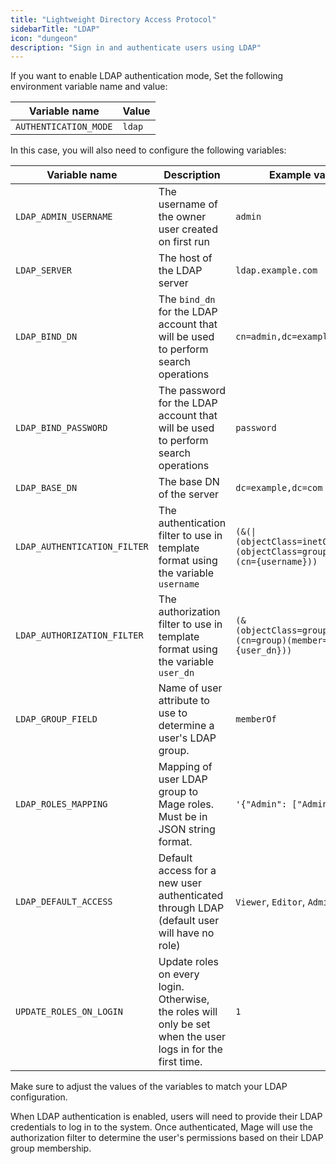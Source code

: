 ```yaml
---
title: "Lightweight Directory Access Protocol"
sidebarTitle: "LDAP"
icon: "dungeon"
description: "Sign in and authenticate users using LDAP"
---
```


If you want to enable LDAP authentication mode, Set the following environment variable name and value:

| Variable name          | Value               |
| ---------------------- | --------------------------- |
| `AUTHENTICATION_MODE`  | `ldap`                     |

In this case, you will also need to configure the following variables:

| Variable name          | Description                                                 | Example value               |
| ---------------------- | ----------------------------------------------------------- | --------------------------- |
| `LDAP_ADMIN_USERNAME`  | The username of the owner user created on first run         | `admin`                     |
| `LDAP_SERVER`          | The host of the LDAP server                                  | `ldap.example.com`          |
| `LDAP_BIND_DN`         | The `bind_dn` for the LDAP account that will be used to perform search operations | `cn=admin,dc=example,dc=com` |
| `LDAP_BIND_PASSWORD`   | The password for the LDAP account that will be used to perform search operations | `password`                  |
| `LDAP_BASE_DN`         | The base DN of the server                                    | `dc=example,dc=com`         |
| `LDAP_AUTHENTICATION_FILTER` | The authentication filter to use in template format using the variable `username` | `(&(\|(objectClass=inetOrgPerson)(objectClass=groupOfNames))(cn={username}))` |
| `LDAP_AUTHORIZATION_FILTER` | The authorization filter to use in template format using the variable `user_dn` | `(&(objectClass=groupOfNames)(cn=group)(member={user_dn}))` |
| `LDAP_GROUP_FIELD` | Name of user attribute to use to determine a user's LDAP group. | `memberOf` |
| `LDAP_ROLES_MAPPING` | Mapping of user LDAP group to Mage roles. Must be in JSON string format. | `'{"Admin": ["Admin"]}'` |
| `LDAP_DEFAULT_ACCESS` | Default access for a new user authenticated through LDAP (default user will have no role) | `Viewer`, `Editor`, `Admin` |
| `UPDATE_ROLES_ON_LOGIN` | Update roles on every login. Otherwise, the roles will only be set when the user logs in for the first time. | `1` |

Make sure to adjust the values of the variables to match your LDAP configuration.

When LDAP authentication is enabled, users will need to provide their LDAP credentials to log in to the system. Once authenticated, Mage will use the authorization filter to determine the user's permissions based on their LDAP group membership.
